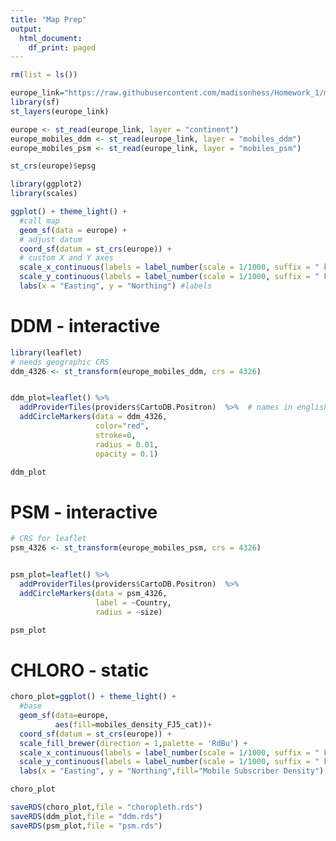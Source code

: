 ```yaml
---
title: "Map Prep"
output: 
  html_document:
    df_print: paged
---
```


```r
rm(list = ls())

europe_link="https://raw.githubusercontent.com/madisonhess/Homework_1/main/europe_8857.gpkg"
library(sf)
st_layers(europe_link)
```
```r
europe <- st_read(europe_link, layer = "continent")
europe_mobiles_ddm <- st_read(europe_link, layer = "mobiles_ddm")
europe_mobiles_psm <- st_read(europe_link, layer = "mobiles_psm")
```
```r
st_crs(europe)$epsg
```

```r
library(ggplot2)
library(scales)

ggplot() + theme_light() +
  #call map
  geom_sf(data = europe) + 
  # adjust datum 
  coord_sf(datum = st_crs(europe)) + 
  # custom X and Y axes
  scale_x_continuous(labels = label_number(scale = 1/1000, suffix = " km")) +
  scale_y_continuous(labels = label_number(scale = 1/1000, suffix = " km")) +
  labs(x = "Easting", y = "Northing") #labels
```
# DDM - interactive
```r
library(leaflet)
# needs geographic CRS
ddm_4326 <- st_transform(europe_mobiles_ddm, crs = 4326)


ddm_plot=leaflet() %>%
  addProviderTiles(providers$CartoDB.Positron)  %>%  # names in english
  addCircleMarkers(data = ddm_4326,
                   color="red",
                   stroke=0,
                   radius = 0.01,
                   opacity = 0.1)

ddm_plot
```

# PSM - interactive

```r
# CRS for leaflet
psm_4326 <- st_transform(europe_mobiles_psm, crs = 4326)


psm_plot=leaflet() %>%
  addProviderTiles(providers$CartoDB.Positron)  %>%  
  addCircleMarkers(data = psm_4326,
                   label = ~Country,
                   radius = ~size)

psm_plot
```

# CHLORO - static

```r
choro_plot=ggplot() + theme_light() +
  #base
  geom_sf(data=europe,
          aes(fill=mobiles_density_FJ5_cat))+
  coord_sf(datum = st_crs(europe)) +
  scale_fill_brewer(direction = 1,palette = 'RdBu') + 
  scale_x_continuous(labels = label_number(scale = 1/1000, suffix = " km")) +
  scale_y_continuous(labels = label_number(scale = 1/1000, suffix = " km")) +
  labs(x = "Easting", y = "Northing",fill="Mobile Subscriber Density")

choro_plot
```


```r
saveRDS(choro_plot,file = "choropleth.rds")
saveRDS(ddm_plot,file = "ddm.rds")
saveRDS(psm_plot,file = "psm.rds")
```